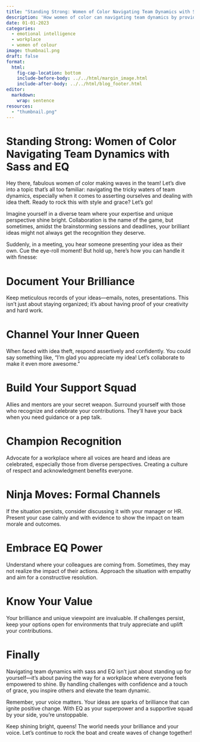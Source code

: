 ```yaml
---
title: "Standing Strong: Women of Color Navigating Team Dynamics with Sass and EQ"
description: 'How women of color can navigating team dynamics by providing practical strategies for asserting themselves and handling challenges like idea theft with confidence, grace, and emotional intelligence.'
date: 01-01-2023
categories: 
  - emotional intelligence
  - workplace
  - women of colour
image: thumbnail.png
draft: false
format:
  html:
    fig-cap-location: bottom
    include-before-body: ../../html/margin_image.html
    include-after-body: ../../html/blog_footer.html
editor: 
  markdown: 
    wrap: sentence
resources: 
  - "thumbnail.png"
---
```


# Standing Strong: Women of Color Navigating Team Dynamics with Sass and EQ

Hey there, fabulous women of color making waves in the team!
Let’s dive into a topic that’s all too familiar: navigating the tricky waters of team dynamics, especially when it comes to asserting ourselves and dealing with idea theft.
Ready to rock this with style and grace?
Let’s go!

Imagine yourself in a diverse team where your expertise and unique perspective shine bright.
Collaboration is the name of the game, but sometimes, amidst the brainstorming sessions and deadlines, your brilliant ideas might not always get the recognition they deserve.

Suddenly, in a meeting, you hear someone presenting your idea as their own.
Cue the eye-roll moment!
But hold up, here’s how you can handle it with finesse:

# **Document Your Brilliance**

Keep meticulous records of your ideas—emails, notes, presentations.
This isn’t just about staying organized; it’s about having proof of your creativity and hard work.

# **Channel Your Inner Queen**

When faced with idea theft, respond assertively and confidently.
You could say something like, “I’m glad you appreciate my idea!
Let’s collaborate to make it even more awesome.”

# **Build Your Support Squad**

Allies and mentors are your secret weapon.
Surround yourself with those who recognize and celebrate your contributions.
They’ll have your back when you need guidance or a pep talk.

# **Champion Recognition**

Advocate for a workplace where all voices are heard and ideas are celebrated, especially those from diverse perspectives.
Creating a culture of respect and acknowledgment benefits everyone.

# **Ninja Moves: Formal Channels**

If the situation persists, consider discussing it with your manager or HR.
Present your case calmly and with evidence to show the impact on team morale and outcomes.

# **Embrace EQ Power**

Understand where your colleagues are coming from.
Sometimes, they may not realize the impact of their actions.
Approach the situation with empathy and aim for a constructive resolution.

# **Know Your Value**

Your brilliance and unique viewpoint are invaluable.
If challenges persist, keep your options open for environments that truly appreciate and uplift your contributions.

# Finally

Navigating team dynamics with sass and EQ isn’t just about standing up for yourself—it’s about paving the way for a workplace where everyone feels empowered to shine.
By handling challenges with confidence and a touch of grace, you inspire others and elevate the team dynamic.

Remember, your voice matters.
Your ideas are sparks of brilliance that can ignite positive change.
With EQ as your superpower and a supportive squad by your side, you’re unstoppable.

Keep shining bright, queens!
The world needs your brilliance and your voice.
Let’s continue to rock the boat and create waves of change together!
